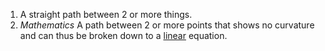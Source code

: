 #A straight path between 2 or more things.
#''Mathematics'' A path between 2 or more points that shows no curvature and can thus be broken down to a [[linear]] equation.